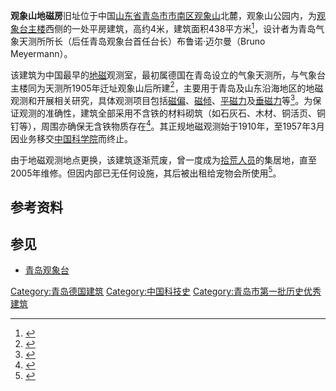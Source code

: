 {{文物保护单位
| 级别 = 市县级
| 省名 = 山东省
| 市/县名 = 青岛市
| 图片 = [[File:青岛观象山地磁房旧址文保石碑.jpg|250px]]
| 名称 = 观象山地磁房旧址
| 编号 = 第四批，编号不详
| 分类 = 近现代重要史迹和代表性建筑
| 时代 = 1905年
| 所在 = [[市南区|市南区]]观象二路21号
| 登录 = 1989年12月
}}
{{coord|36|04|15.7|N|120|19|16.6|E|type:landmark|display=title}}

'''观象山地磁房'''旧址位于中国[[山东省|山东省]][[青岛市|青岛市]][[市南区|市南区]][[观象山|观象山]]北麓，观象山公园内，为[[胶澳观象台办公楼|观象台主楼]]西侧的一处平房建筑，高约4米，建筑面积438平方米<ref>{{cite book |author=青岛市史志办公室|title=《青岛概况》|year=2001|publisher=五洲传播出版社|location=北京|isbn=9787801139849}}</ref>，设计者为青岛气象天测所所长（后任青岛观象台首任台长）布鲁诺·迈尔曼（Bruno Meyermann）。

该建筑为中国最早的[[地磁|地磁]]观测室，最初属德国在青岛设立的气象天测所，与气象台主楼同为天测所1905年迁址观象山后所建<ref>{{cite web|url=http://news.bandao.cn/news_html/200803/20080310/news_20080310_596165.shtml|title=《青岛气象台的来历》|accessdate=2010-12-24|work=|publisher=半岛网|archive-date=2018-12-11|archive-url=https://web.archive.org/web/20181211013105/http://news.bandao.cn/news_html/200803/20080310/news_20080310_596165.shtml|dead-url=yes}}</ref>，主要用于青岛及山东沿海地区的地磁观测和开展相关研究，具体观测项目包括[[磁偏|磁偏]]、[[磁倾|磁倾]]、[[平磁力|平磁力]]及[[垂磁力|垂磁力]]等<ref>{{cite web|url=http://news.bandao.cn/newsdetail.asp?id=69887|title=《地磁房和地震室》|accessdate=2010-12-24|work=徐东桂|publisher=半岛都市报|archive-date=2016-03-06|archive-url=https://web.archive.org/web/20160306224128/http://news.bandao.cn/newsdetail.asp?id=69887|dead-url=no}}</ref>。为保证观测的准确性，建筑全部采用不含铁的材料砌筑（如石灰石、木材、铜活页、铜钉等），周围亦确保无含铁物质存在<ref>{{cite book |author=中国国家文物局|title=《中国历史文化名城词典:三编》|year=2000|publisher=上海辞书出版社 |location=上海|isbn=9787532604418}}</ref>。其正规地磁观测始于1910年，至1957年3月因业务移交[[中国科学院|中国科学院]]而终止。

由于地磁观测地点更换，该建筑逐渐荒废，曾一度成为[[拾荒者|拾荒人员]]的集居地，直至2005年维修。但因内部已无任何设施，其后被出租给宠物会所使用<ref>{{cite web|url=http://www.qingdaonews.com/gb/content/2007-11/30/content_62027.htm|title=《地磁房百年历史竟成狗会所 游客：挺别扭》|accessdate=2010-12-24|work=赵健鹏|publisher=半岛新闻网|archive-url=https://web.archive.org/web/20120819015616/http://www.qingdaonews.com/gb/content/2007-11/30/content_62027.htm|archive-date=2012-08-19|dead-url=yes}}</ref>。

==参考资料 ==
{{reflist|2}}

== 参见 ==

*[[青岛观象台|青岛观象台]]

{{青岛德国建筑}}

[[Category:青岛德国建筑|Category:青岛德国建筑]]
[[Category:中国科技史|Category:中国科技史]]
[[Category:青岛市第一批历史优秀建筑|Category:青岛市第一批历史优秀建筑]]